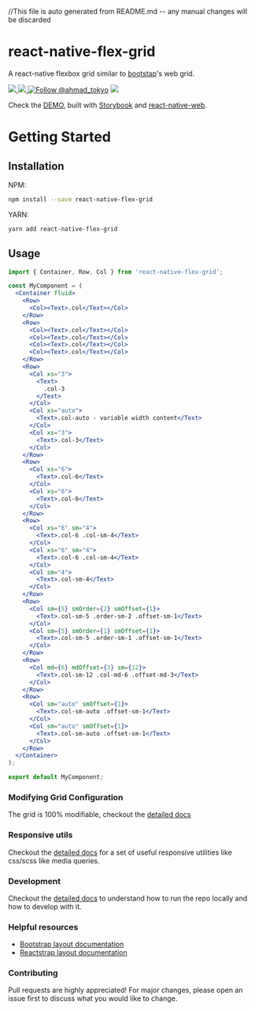 <Meta title="README" />

//This file is auto generated from README.md -- any manual changes will be discarded

# react-native-flex-grid
A react-native flexbox grid similar to [bootstap](https://getbootstrap.com)'s web grid.

<a href="https://npmjs.com/package/react-native-flex-grid">
  <img src="https://img.shields.io/npm/v/react-native-flex-grid.svg"></img>
  <img src="https://img.shields.io/npm/dt/react-native-flex-grid.svg"></img>
</a>
<a href="https://twitter.com/intent/follow?screen_name=ahmad_tokyo"><img src="https://img.shields.io/twitter/follow/ahmad_tokyo.svg?label=Follow%20@ahmad_tokyo" alt="Follow @ahmad_tokyo"></img></a>

<a href="/">
<img src="https://i.imgur.com/FNq8kr2.png"></img>
</a>

Check the [DEMO](/), built with [Storybook](https://storybook.js.org) and [react-native-web](https://necolas.github.io/react-native-web).

# Getting Started

## Installation

NPM:
```bash
npm install --save react-native-flex-grid
```
YARN:
```bash
yarn add react-native-flex-grid
```

## Usage
```jsx
import { Container, Row, Col } from 'react-native-flex-grid';

const MyComponent = (
  <Container fluid>
    <Row>
      <Col><Text>.col</Text></Col>
    </Row>
    <Row>
      <Col><Text>.col</Text></Col>
      <Col><Text>.col</Text></Col>
      <Col><Text>.col</Text></Col>
      <Col><Text>.col</Text></Col>
    </Row>
    <Row>
      <Col xs="3">
        <Text>
          .col-3
        </Text>
      </Col>
      <Col xs="auto">
        <Text>.col-auto - variable width content</Text>
      </Col>
      <Col xs="3">
        <Text>.col-3</Text>
      </Col>
    </Row>
    <Row>
      <Col xs="6">
        <Text>.col-6</Text>
      </Col>
      <Col xs="6">
        <Text>.col-6</Text>
      </Col>
    </Row>
    <Row>
      <Col xs="6" sm="4">
        <Text>.col-6 .col-sm-4</Text>
      </Col>
      <Col xs="6" sm="4">
        <Text>.col-6 .col-sm-4</Text>
      </Col>
      <Col sm="4">
        <Text>.col-sm-4</Text>
      </Col>
    </Row>
    <Row>
      <Col sm={5} smOrder={2} smOffset={1}>
        <Text>.col-sm-5 .order-sm-2 .offset-sm-1</Text>
      </Col>
      <Col sm={5} smOrder={1} smOffset={1}>
        <Text>.col-sm-5 .order-sm-1 .offset-sm-1</Text>
      </Col>
    </Row>
    <Row>
      <Col md={6} mdOffset={3} sm={12}>
        <Text>.col-sm-12 .col-md-6 .offset-md-3</Text>
      </Col>
    </Row>
    <Row>
      <Col sm="auto" smOffset={1}>
        <Text>.col-sm-auto .offset-sm-1</Text>
      </Col>
      <Col sm="auto" smOffset={1}>
        <Text>.col-sm-auto .offset-sm-1</Text>
      </Col>
    </Row>
  </Container>
);

export default MyComponent;
```

### Modifying Grid Configuration
The grid is 100% modifiable, checkout the [detailed docs](/?path=/story/utils-grid--page)

### Responsive utils
Checkout the [detailed docs](/?path=/story/utils-responsive--page) for a set of useful responsive utilities like css/scss like media queries.

### Development
Checkout the [detailed docs](/?path=/story/development--page) to understand how to run the repo locally and how to develop with it.

### Helpful resources
- [Bootstrap layout documentation](https://getbootstrap.com/docs/5.0/layout)
- [Reactstrap layout documentation](https://reactstrap.github.io/?path=/docs/components-layout--layout)

### Contributing
Pull requests are highly appreciated! For major changes, please open an issue first to discuss what you would like to change.
